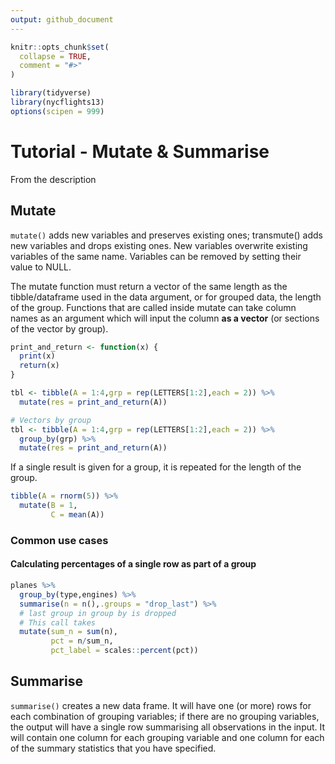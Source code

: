 ```yaml
---
output: github_document
---
```


<!-- README.md is generated from README.Rmd. Please edit that file -->

```r
knitr::opts_chunk$set(
  collapse = TRUE,
  comment = "#>"
)

library(tidyverse)
library(nycflights13)
options(scipen = 999)
```

# Tutorial - Mutate & Summarise

From the description

## Mutate

`mutate()` adds new variables and preserves existing ones; transmute() adds new variables and drops existing ones. New variables overwrite existing variables of the same name. Variables can be removed by setting their value to NULL.

The mutate function must return a vector of the same length as the tibble/dataframe used in the data argument, or for grouped data, the length of the group. Functions that are called inside mutate can take column names as an argument which will input the column **as a vector** (or sections of the vector by group).

```r
print_and_return <- function(x) {
  print(x)
  return(x)
}

tbl <- tibble(A = 1:4,grp = rep(LETTERS[1:2],each = 2)) %>% 
  mutate(res = print_and_return(A))

# Vectors by group
tbl <- tibble(A = 1:4,grp = rep(LETTERS[1:2],each = 2)) %>% 
  group_by(grp) %>% 
  mutate(res = print_and_return(A))
```

If a single result is given for a group, it is repeated for the length of the group.

```r
tibble(A = rnorm(5)) %>% 
  mutate(B = 1,
         C = mean(A))
```


### Common use cases

#### Calculating percentages of a single row as part of a group

```r
planes %>% 
  group_by(type,engines) %>% 
  summarise(n = n(),.groups = "drop_last") %>% 
  # last group in group by is dropped
  # This call takes
  mutate(sum_n = sum(n),
         pct = n/sum_n,
         pct_label = scales::percent(pct))
```

## Summarise

`summarise()` creates a new data frame. It will have one (or more) rows for each combination of grouping variables; if there are no grouping variables, the output will have a single row summarising all observations in the input. It will contain one column for each grouping variable and one column for each of the summary statistics that you have specified.
